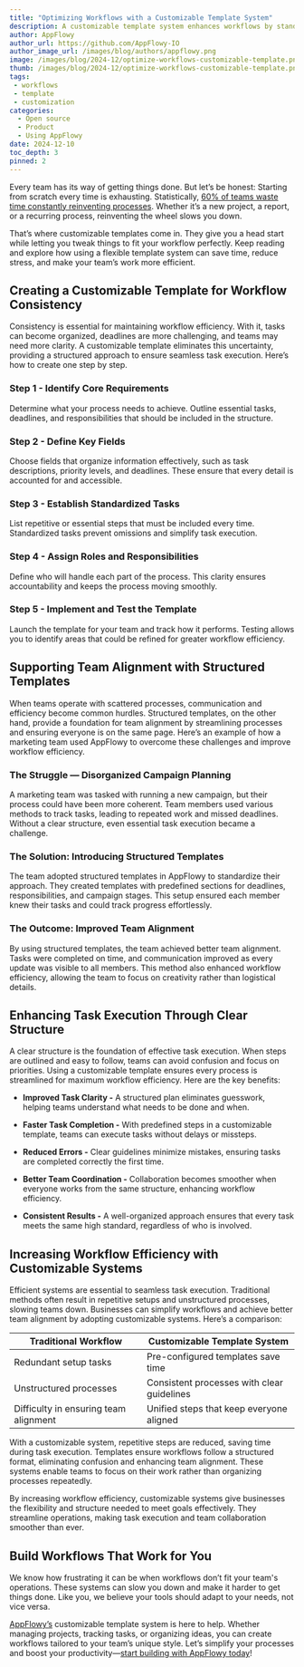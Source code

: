 ```yaml
---
title: "Optimizing Workflows with a Customizable Template System"
description: A customizable template system enhances workflows by standardizing processes. It allows teams to streamline tasks and organization for better productivity.
author: AppFlowy
author_url: https://github.com/AppFlowy-IO
author_image_url: /images/blog/authors/appflowy.png
image: /images/blog/2024-12/optimize-workflows-customizable-template.png
thumb: /images/blog/2024-12/optimize-workflows-customizable-template.png
tags:
 - workflows
 - template
 - customization
categories:
  - Open source
  - Product
  - Using AppFlowy
date: 2024-12-10
toc_depth: 3
pinned: 2
---
```

Every team has its way of getting things done. But let’s be honest: Starting from scratch every time is exhausting. Statistically, [60% of teams waste time constantly reinventing processes](https://clockify.me/time-spent-on-recurring-tasks). Whether it’s a new project, a report, or a recurring process, reinventing the wheel slows you down.

That’s where customizable templates come in. They give you a head start while letting you tweak things to fit your workflow perfectly. Keep reading and explore how using a flexible template system can save time, reduce stress, and make your team’s work more efficient.

## Creating a Customizable Template for Workflow Consistency

Consistency is essential for maintaining workflow efficiency. With it, tasks can become organized, deadlines are more challenging, and teams may need more clarity. A customizable template eliminates this uncertainty, providing a structured approach to ensure seamless task execution. Here’s how to create one step by step.

### Step 1 \- Identify Core Requirements

Determine what your process needs to achieve. Outline essential tasks, deadlines, and responsibilities that should be included in the structure.

### Step 2 \- Define Key Fields

Choose fields that organize information effectively, such as task descriptions, priority levels, and deadlines. These ensure that every detail is accounted for and accessible.

### Step 3 \- Establish Standardized Tasks

List repetitive or essential steps that must be included every time. Standardized tasks prevent omissions and simplify task execution.

### Step 4 \- Assign Roles and Responsibilities

Define who will handle each part of the process. This clarity ensures accountability and keeps the process moving smoothly.

### Step 5 \- Implement and Test the Template

Launch the template for your team and track how it performs. Testing allows you to identify areas that could be refined for greater workflow efficiency.

## Supporting Team Alignment with Structured Templates

When teams operate with scattered processes, communication and efficiency become common hurdles. Structured templates, on the other hand, provide a foundation for team alignment by streamlining processes and ensuring everyone is on the same page. Here’s an example of how a marketing team used AppFlowy to overcome these challenges and improve workflow efficiency.

### The Struggle — Disorganized Campaign Planning

A marketing team was tasked with running a new campaign, but their process could have been more coherent. Team members used various methods to track tasks, leading to repeated work and missed deadlines. Without a clear structure, even essential task execution became a challenge.

### The Solution: Introducing Structured Templates

The team adopted structured templates in AppFlowy to standardize their approach. They created templates with predefined sections for deadlines, responsibilities, and campaign stages. This setup ensured each member knew their tasks and could track progress effortlessly.

### The Outcome: Improved Team Alignment

By using structured templates, the team achieved better team alignment. Tasks were completed on time, and communication improved as every update was visible to all members. This method also enhanced workflow efficiency, allowing the team to focus on creativity rather than logistical details.

## Enhancing Task Execution Through Clear Structure

A clear structure is the foundation of effective task execution. When steps are outlined and easy to follow, teams can avoid confusion and focus on priorities. Using a customizable template ensures every process is streamlined for maximum workflow efficiency. Here are the key benefits:

* **Improved Task Clarity \-** A structured plan eliminates guesswork, helping teams understand what needs to be done and when.

* **Faster Task Completion \-** With predefined steps in a customizable template, teams can execute tasks without delays or missteps.

* **Reduced Errors \-** Clear guidelines minimize mistakes, ensuring tasks are completed correctly the first time.

* **Better Team Coordination \-** Collaboration becomes smoother when everyone works from the same structure, enhancing workflow efficiency.

* **Consistent Results \-** A well-organized approach ensures that every task meets the same high standard, regardless of who is involved.

## Increasing Workflow Efficiency with Customizable Systems

Efficient systems are essential to seamless task execution. Traditional methods often result in repetitive setups and unstructured processes, slowing teams down. Businesses can simplify workflows and achieve better team alignment by adopting customizable systems. Here’s a comparison:

| Traditional Workflow | Customizable Template System |
| ----- | ----- |
| Redundant setup tasks | Pre-configured templates save time |
| Unstructured processes | Consistent processes with clear guidelines |
| Difficulty in ensuring team alignment | Unified steps that keep everyone aligned |

With a customizable system, repetitive steps are reduced, saving time during task execution. Templates ensure workflows follow a structured format, eliminating confusion and enhancing team alignment. These systems enable teams to focus on their work rather than organizing processes repeatedly.

By increasing workflow efficiency, customizable systems give businesses the flexibility and structure needed to meet goals effectively. They streamline operations, making task execution and team collaboration smoother than ever.

## Build Workflows That Work for You

We know how frustrating it can be when workflows don’t fit your team's operations. These systems can slow you down and make it harder to get things done. Like you, we believe your tools should adapt to your needs, not vice versa.

[AppFlowy’s](https://appflowy.io/) customizable template system is here to help. Whether managing projects, tracking tasks, or organizing ideas, you can create workflows tailored to your team’s unique style. Let’s simplify your processes and boost your productivity—[start building with AppFlowy today](https://appflowy.io/download)\!


